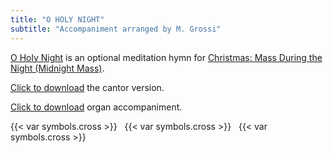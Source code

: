 ```yaml
---
title: "O HOLY NIGHT"
subtitle: "Accompaniment arranged by M. Grossi"
---
```


::: {.red}
[O Holy Night](https://www.youtube.com/watch?v=gTFG_nvreoI) is an optional meditation hymn for [Christmas: Mass During the Night (Midnight Mass)](../christmas/christmas-midnight.qmd).

<a href="./o-holy-night-cantor.pdf" target="_blank">Click to download</a> the cantor version.

<a href="./o-holy-night.pdf" target="_blank">Click to download</a> organ accompaniment.
:::

<!-- ::: {.red}
### Cantor
:::

```{=html}
<object data="o-holy-night-cantor.pdf#toolbar=0&navpanes=0&scrollbar=0" type="application/pdf" width="100%" height="100%">
    <p>It appears you don't have a PDF plugin for this browser.
    No biggie... you can <a href="o-holy-night-cantor.pdf">click here to
    download the PDF file.</a></p>
</object>
```

::: {.red}
### Organ
:::

```{=html}
<object data="o-holy-night.pdf#toolbar=0&navpanes=0&scrollbar=0" type="application/pdf" width="100%" height="100%">
    <p>It appears you don't have a PDF plugin for this browser.
    No biggie... you can <a href="o-holy-night.pdf">click here to
    download the PDF file.</a></p>
</object>
``` -->

::: {.centered}
{{< var symbols.cross >}} &nbsp; {{< var symbols.cross >}} &nbsp; {{< var symbols.cross >}}
:::
